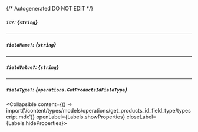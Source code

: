 {/* Autogenerated DO NOT EDIT  */}

##### `id?`: *{`string`}*

---
##### `fieldName?`: *{`string`}*

---
##### `fieldValue?`: *{`string`}*

---
##### `fieldType?`: *{`operations.GetProductsIdFieldType`}*
<Collapsible content={() => import('/content/types/models/operations/get_products_id_field_type/typescript.mdx')} openLabel={Labels.showProperties} closeLabel={Labels.hideProperties}>
</Collapsible>


